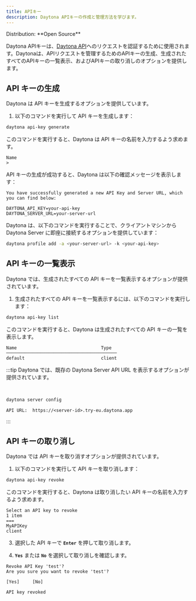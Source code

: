 ```yaml
---
title: APIキー
description: Daytona APIキーの作成と管理方法を学びます。
---
```



<Label>
  Distribution: **Open Source**
</Label>

Daytona APIキーは、[Daytona API](/docs/ja/tools/api)へのリクエストを認証するために使用されます。Daytonaは、APIリクエストを管理するためのAPIキーの生成、生成されたすべてのAPIキーの一覧表示、およびAPIキーの取り消しのオプションを提供します。

## API キーの生成

Daytona は API キーを生成するオプションを提供しています。

1. 以下のコマンドを実行して API キーを生成します：

```bash
daytona api-key generate
```

このコマンドを実行すると、Daytona は API キーの名前を入力するよう求めます。

```text
Name
>
```

API キーの生成が成功すると、Daytona は以下の確認メッセージを表示します：

```text
You have successfully generated a new API Key and Server URL, which you can find below:

DAYTONA_API_KEY=your-api-key
DAYTONA_SERVER_URL=your-server-url
```

Daytona は、以下のコマンドを実行することで、クライアントマシンから Daytona Server に即座に接続するオプションを提供しています：

```bash
daytona profile add -a <your-server-url> -k <your-api-key>
```

## API キーの一覧表示

Daytona では、生成されたすべての API キーを一覧表示するオプションが提供されています。

1. 生成されたすべての API キーを一覧表示するには、以下のコマンドを実行します：

```bash
daytona api-key list
```

このコマンドを実行すると、Daytona は生成されたすべての API キーの一覧を表示します。

```text
Name                                Type
──────────────────────────────────────────
default                             client
```

:::tip
Daytona では、既存の Daytona Server API URL を表示するオプションが提供されています。

<br />

```bash
daytona server config
```

```text
API URL:  https://<server-id>.try-eu.daytona.app
```

:::

## API キーの取り消し

Daytona では API キーを取り消すオプションが提供されています。

1. 以下のコマンドを実行して API キーを取り消します：

```bash
daytona api-key revoke
```

このコマンドを実行すると、Daytona は取り消したい API キーの名前を入力するよう求めます。

```text
Select an API key to revoke
1 item
===
MyAPIKey
client
```

3. 選択した API キーで **`Enter`** を押して取り消します。

4. **`Yes`** または **`No`** を選択して取り消しを確認します。

```text
Revoke API Key 'test'?
Are you sure you want to revoke 'test'?

[Yes]     [No]
```

```text
API key revoked
```
